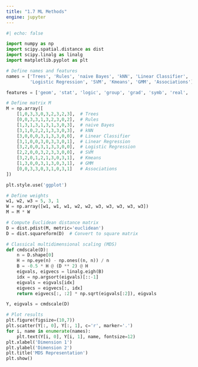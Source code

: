 ```yaml
---
title: "1.7 ML Methods"
engine: jupyter
---
```


```python

#| echo: false

import numpy as np
import scipy.spatial.distance as dist
import scipy.linalg as linalg
import matplotlib.pyplot as plt

# Define names and features
names = ['Trees', 'Rules', 'naive Bayes', 'kNN', 'Linear Classifier', 'Linear Regression',
         'Logistic Regression', 'SVM', 'Kmeans', 'GMM', 'Associations']

features = ['geom', 'stat', 'logic', 'group', 'grad', 'symb', 'real', 'sup', 'unsup', 'multi']

# Define matrix M
M = np.array([
    [1,0,3,3,0,3,2,3,2,3],  # Trees
    [0,0,3,3,1,3,2,3,0,2],  # Rules
    [1,3,1,3,1,3,1,3,0,3],  # naive Bayes
    [3,1,0,2,2,1,3,3,0,3],  # kNN
    [3,0,0,0,3,1,3,3,0,0],  # Linear Classifier
    [3,1,0,0,3,0,3,3,0,1],  # Linear Regression
    [3,2,0,0,3,1,3,3,0,0],  # Logistic Regression
    [2,2,0,0,3,2,3,3,0,0],  # SVM
    [3,2,0,1,2,1,3,0,3,1],  # Kmeans
    [1,3,0,0,3,1,3,0,3,1],  # GMM
    [0,0,3,3,0,3,1,0,3,1]   # Associations
])

plt.style.use('ggplot')

# Define weights
w1, w2, w3 = 5, 3, 1
W = np.array([w1, w1, w1, w2, w2, w3, w3, w3, w3, w3])
M = M * W

# Compute Euclidean distance matrix
D = dist.pdist(M, metric='euclidean')
D = dist.squareform(D)  # Convert to square matrix

# Classical multidimensional scaling (MDS)
def cmdscale(D):
    n = D.shape[0]
    H = np.eye(n) - np.ones((n, n)) / n
    B = -0.5 * H @ (D ** 2) @ H
    eigvals, eigvecs = linalg.eigh(B)
    idx = np.argsort(eigvals)[::-1]
    eigvals = eigvals[idx]
    eigvecs = eigvecs[:, idx]
    return eigvecs[:, :2] * np.sqrt(eigvals[:2]), eigvals

Y, eigvals = cmdscale(D)

# Plot results
plt.figure(figsize=(10,7))
plt.scatter(Y[:, 0], Y[:, 1], c='r', marker='.')
for i, name in enumerate(names):
    plt.text(Y[i, 0], Y[i, 1], name, fontsize=12)
plt.xlabel('Dimension 1')
plt.ylabel('Dimension 2')
plt.title('MDS Representation')
plt.show()


```